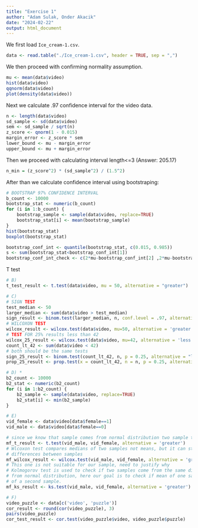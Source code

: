 ```yaml
---
title: "Exercise 1"
author: "Adam Sulak, Onder Akacik"
date: "2024-02-22"
output: html_document
---
```


We first load `Ice_cream-1.csv`.
```r
data <- read.table("./Ice_cream-1.csv", header = TRUE, sep = ",")
```

We then proceed with confirming normality assumption.
```r
mu <- mean(data$video)
hist(data$video)
qqnorm(data$video)
plot(density(data$video))
```

Next we calculate .97 confidence interval for the video data.
```r
n <- length(data$video)
sd_sample <- sd(data$video)
sem <- sd_sample / sqrt(n)
z_score <- qnorm(1 - 0.015)
margin_error <- z_score * sem
lower_bound <- mu - margin_error
upper_bound <- mu + margin_error
```

Then we proceed with calculating interval length<=3 (Answer: 205.17)
```r
n_min = (z_score^2) * (sd_sample^2) / (1.5^2)
```

After than we calculate confidence interval using bootstraping:
```r
# BOOTSTRAP 97% CONFIDENCE INTERVAL
b_count <- 10000
bootstrap_stat <- numeric(b_count)
for (i in 1:b_count) {
    bootstrap_sample <- sample(data$video, replace=TRUE)
    bootstrap_stat[i] <- mean(bootstrap_sample)
}
hist(bootstrap_stat)
boxplot(bootstrap_stat)

bootstrap_conf_int <- quantile(bootstrap_stat, c(0.015, 0.985))
s <- sum(bootstrap_stat<bootstrap_conf_int[1])
bootstrap_conf_int_check <- c(2*mu-bootstrap_conf_int[2] ,2*mu-bootstrap_conf_int[1])
```

T test

```r
# B)
t_test_result <- t.test(data$video, mu = 50, alternative = "greater")
```

```r

# C)
# SIGN TEST
test_median <- 50
larger_median <- sum(data$video > test_median)
sign_result <- binom.test(larger_median, n, conf.level = .97, alternative = 'greater')
# WILCOXON TEST
wilcox_result <- wilcox.test(data$video, mu=50, alternative = 'greater')
# TEST FOR 25% results less than 42
wilcox_25_result <- wilcox.test(data$video, mu=42, alternative = 'less') # not sure if this one is correct
count_lt_42 <- sum(data$video < 42)
# both should be the same tests
sign_25_result <- binom.test(count_lt_42, n, p = 0.25, alternative = "less")
prop_25_result <- prop.test(x = count_lt_42, n = n, p = 0.25, alternative = "less")
```


```r
# D) *
b2_count <- 10000
b2_stat <- numeric(b2_count)
for (i in 1:b2_count) {
    b2_sample <- sample(data$video, replace=TRUE)
    b2_stat[i] <- min(b2_sample)
}
```


```r
# E)
vid_female <- data$video[data$female==1]
vid_male <- data$video[data$female==0]

# since we know that sample comes from normal distribution two sample t test is a suitable test to perform
mf_t_result <- t.test(vid_male, vid_female, alternative = 'greater')
# Wlcoxon test compares medians of two samples not means, but it can still give good idea of
# differences between samples
mf_wilcox_result <- wilcox.test(vid_male, vid_female, alternative = 'greater')
# This one is not suitable for our sample, need to justify why
# Kolmogorov test is used to check if two samples come from the same distribution or if one sample comes
# from normal distribution, here our goal is to check if mean of one sample is indeed higher than a mean
# of a second sample.
mf_ks_result <- ks.test(vid_male, vid_female, alternative = 'greater')
```



```r
# F)
video_puzzle <- data[c('video', 'puzzle')]
cor_result <- round(cor(video_puzzle), 3)
pairs(video_puzzle)
cor_test_result <- cor.test(video_puzzle$video, video_puzzle$puzzle)
```